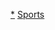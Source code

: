 {{portal box|歐洲|體育運動}}
{{Year by category
| m = 2
| c = 0
| d = 2
| y = 0
| cat = 歐洲體育
| sortkey = 歐洲體育
| in = 
| parent = 各年份歐洲體育
| subcat = 2020年歐洲
}}
[[Category:2020年體育|*]]
[[Category:2020年歐洲|Sports]]